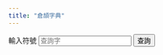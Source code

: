 ```yaml
---
title: "倉頡字典"
---
```


<div class="content">
<div class="form-group">
<label for="inchar">輸入符號</label>
<input type="text" class="form-control" id="inchar" placeholder="查詢字">
<button role="button" class="btn btn-primary" onclick="main()">查詢</button>
</div>

<div class="outchar">

</div>
</div>

<script src="cangjie/main.js"></script>
<script>
var ascii2char = {
    "a": "日",
    "b": "月",
    "c": "金",
    "d": "木",
    "e": "水",
    "f": "火",
    "g": "土",
    "h": "竹",
    "i": "戈",
    "j": "十",
    "k": "大",
    "l": "中",
    "m": "一",
    "n": "弓",
    "o": "人",
    "p": "心",
    "q": "手",
    "r": "口",
    "s": "尸",
    "t": "廿",
    "u": "山",
    "v": "女",
    "w": "田",
    "x": "難",
    "y": "卜",
    "z": "重"
}
function removeOutchars() {
    var outcharDiv = document.querySelector(".outchar");
    outcharDiv.innerHTML = "";
}
function getStrokes(x) {
    return data[x]
}
function appendOutchar(x) {
    var outcharDiv = document.querySelector(".outchar");
    var strokes = getStrokes(x).split("").map(y => ascii2char[y.toLowerCase()]).join("");
    outcharDiv.innerHTML += `<div class="charResponse"><span class="char">${x}</span>：<span class="strokes">${strokes}</span></div>`;
}
function main() {
    var inchars = document.getElementById("inchar").value.split("");
    removeOutchars();
    if (inchars.length > 0) {
        for (let i = 0; i < inchars.length; i++) {
            try {
                appendOutchar(inchars[i]);
            } catch (e) {}
        }
    }
}

document.getElementById("inchar").addEventListener("keyup", (h=>{
    !function(h) {
        if (("Enter" === h.code) || ("NumpadEnter" == h.code)) {
            let h = document.getElementById("inchar").value;
            main();
        }
    }(h)
}
))
</script>
